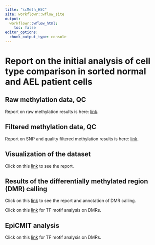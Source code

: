 ```yaml
---
title: "scMeth_HSC"
site: workflowr::wflow_site
output:
  workflowr::wflow_html:
    toc: false
editor_options:
  chunk_output_type: console
---
```


# Report on the initial analysis of cell type comparison in sorted normal and AEL patient cells 


## Raw methylation data, QC


Report on raw methylation results is here: [link](../output/raw_methrix_reports.html).


## Filtered methylation data, QC


Report on SNP and quality filtered methylation results is here: [link](../output/filtered_methrix_reports.html).



## Visualization of the dataset


Click on this [link](visualization.html) to see the report. 


## Results of the differentially methylated region (DMR) calling


Click on this [link](DMR_report.html) to see the report and annotation of DMR calling. 

Click on this [link](homer_results.html) for TF motif analysis on DMRs. 

## EpiCMIT analysis

Click on this [link](epiCMIT_score_comb.html) for TF motif analysis on DMRs. 

